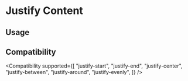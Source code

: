 
# Justify Content

## Usage

<Usage />

## Compatibility

<Compatibility
  supported={[
    "justify-start",
    "justify-end",
    "justify-center",
    "justify-between",
    "justify-around",
    "justify-evenly",
  ]}
/>
